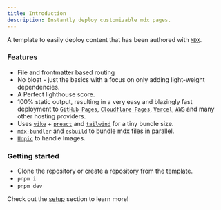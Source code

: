```yaml
---
title: Introduction
description: Instantly deploy customizable mdx pages.
---
```


A template to easily deploy content that has been authored with [`MDX`](https://mdxjs.com/).

### Features

- File and frontmatter based routing
- No bloat - just the basics with a focus on only adding light-weight dependencies.
- A Perfect lighthouse score.
- 100% static output, resulting in a very easy and blazingly fast deployment to [`GitHub Pages`](https://pages.github.com/), [`Cloudflare Pages`](https://pages.cloudflare.com/), [`Vercel`](https://vercel.com/), [`AWS`](https://aws.amazon.com/) and many other hosting providers.
- Uses [`vike`](https://vike.dev/) + [`preact`](https://preactjs.com/) and [`tailwind`](https://tailwindcss.com/) for a tiny bundle size.
- [`mdx-bundler`](https://github.com/kentcdodds/mdx-bundler) and [`esbuild`](https://esbuild.github.io/) to bundle mdx files in parallel.
- [`Unpic`](https://unpic.pics/) to handle Images.

### Getting started

- Clone the repository or create a repository from the template.
- `pnpm i`
- `pnpm dev`

Check out the [setup](/start/setup) section to learn more!
